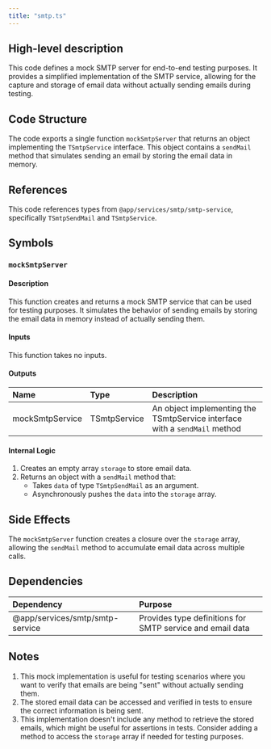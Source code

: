 ```yaml
---
title: "smtp.ts"
---
```


## High-level description
This code defines a mock SMTP server for end-to-end testing purposes. It provides a simplified implementation of the SMTP service, allowing for the capture and storage of email data without actually sending emails during testing.

## Code Structure
The code exports a single function `mockSmtpServer` that returns an object implementing the `TSmtpService` interface. This object contains a `sendMail` method that simulates sending an email by storing the email data in memory.

## References
This code references types from `@app/services/smtp/smtp-service`, specifically `TSmtpSendMail` and `TSmtpService`.

## Symbols

### `mockSmtpServer`
#### Description
This function creates and returns a mock SMTP service that can be used for testing purposes. It simulates the behavior of sending emails by storing the email data in memory instead of actually sending them.

#### Inputs
This function takes no inputs.

#### Outputs
| Name | Type | Description |
|:-----|:-----|:------------|
| mockSmtpService | TSmtpService | An object implementing the TSmtpService interface with a `sendMail` method |

#### Internal Logic
1. Creates an empty array `storage` to store email data.
2. Returns an object with a `sendMail` method that:
   - Takes `data` of type `TSmtpSendMail` as an argument.
   - Asynchronously pushes the `data` into the `storage` array.

## Side Effects
The `mockSmtpServer` function creates a closure over the `storage` array, allowing the `sendMail` method to accumulate email data across multiple calls.

## Dependencies
| Dependency | Purpose |
|:-----------|:--------|
| @app/services/smtp/smtp-service | Provides type definitions for SMTP service and email data |

## Notes
1. This mock implementation is useful for testing scenarios where you want to verify that emails are being "sent" without actually sending them.
2. The stored email data can be accessed and verified in tests to ensure the correct information is being sent.
3. This implementation doesn't include any method to retrieve the stored emails, which might be useful for assertions in tests. Consider adding a method to access the `storage` array if needed for testing purposes.
